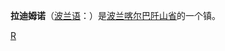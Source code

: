{{Infobox Settlement
| name = 拉迪姆诺<br/>Radymno
| image_skyline = Radymno Centrum.jpg
| imagesize = 250px
| image_caption = 
| image_flag = POL Radymno COA.svg
| image_shield = 
| pushpin_map = Poland
| pushpin_label_position = bottom
| subdivision_type = 国家
| subdivision_name = {{POL}}
| subdivision_type1 = [[波兰行政区划|省]]
| subdivision_name1 = [[喀尔巴阡山省|喀尔巴阡山省]]
| subdivision_type2 = [[波兰行政区划|县]]
| subdivision_name2 =  [[雅罗斯瓦夫县|雅罗斯瓦夫县]]
| elevation_m = 202.5
| elevation_ft = 
| area_total_km2 = 13.59
| population_as_of = 2006年
| population_total = 5603
| population_density_km2 = auto
| timezone = [[CET|CET]]
| utc_offset = +1
| timezone_DST = [[CEST|CEST]]
| utc_offset_DST = +2
| latd = 49
| latm = 57
| lats = 00
| latNS = N
| longd = 22
| longm = 48
| longs = 59
| longEW = E
| website =  
}}
'''拉迪姆诺'''（[[波兰语|波兰语]]：'''{{lang|pl|Radymno}}'''）是[[波兰|波兰]][[喀尔巴阡山省|喀尔巴阡山省]]的一个镇。

{{Poland-stub}}

[[Category:喀尔巴阡山省城市|R]]
